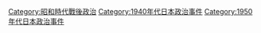 [[Category:昭和時代戰後政治|Category:昭和時代戰後政治]]
[[Category:1940年代日本政治事件|Category:1940年代日本政治事件]]
[[Category:1950年代日本政治事件|Category:1950年代日本政治事件]]